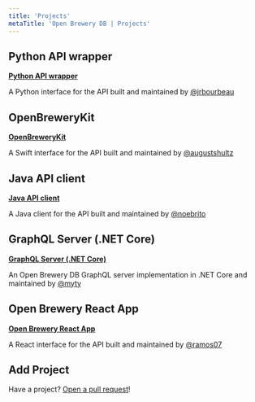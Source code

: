 ```yaml
---
title: 'Projects'
metaTitle: 'Open Brewery DB | Projects'
---
```


## Python API wrapper

**[Python API wrapper](https://github.com/jrbourbeau/openbrewerydb-python)**

A Python interface for the API built and maintained by [@jrbourbeau](https://github.com/jrbourbeau/)

## OpenBreweryKit

**[OpenBreweryKit](https://github.com/augustshultz/OpenBreweryKit)**

A Swift interface for the API built and maintained by [@augustshultz](https://github.com/augustshultz/)

## Java API client

**[Java API client](https://github.com/noebrito/openbrewerydb-java)**

A Java client for the API built and maintained by [@noebrito](https://github.com/noebrito/)

## GraphQL Server (.NET Core)

**[GraphQL Server (.NET Core)](https://github.com/myty/openbrewerydb-graphql-dotnet)**

An Open Brewery DB GraphQL server implementation in .NET Core and maintained by [@myty](https://github.com/myty/)

## Open Brewery React App 

**[Open Brewery React App](https://github.com/ramos07/OpenBreweryReactApp)**

A React interface for the API built and maintained by [@ramos07](https://github.com/ramos07)

## Add Project

Have a project? [Open a pull request](https://github.com/chrisjm/openbrewerydb-gatsby/tree/master/content/projects.mdx)!
